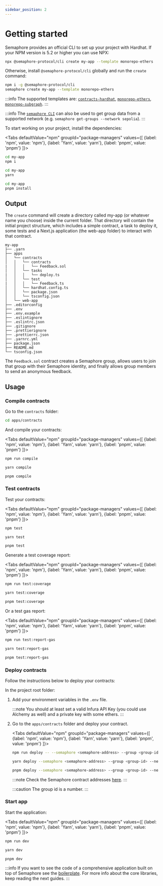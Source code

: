 ```yaml
---
sidebar_position: 2
---
```



# Getting started

Semaphore provides an official CLI to set up your project with Hardhat. If your NPM version is 5.2 or higher you can use NPX:

```bash
npx @semaphore-protocol/cli create my-app --template monorepo-ethers
```

Otherwise, install `@semaphore-protocol/cli` globally and run the `create` command:

```bash
npm i -g @semaphore-protocol/cli
semaphore create my-app --template monorepo-ethers
```

:::info
The supported templates are: [`contracts-hardhat`](https://github.com/semaphore-protocol/semaphore/tree/feat/semaphore-v4/packages/cli-template-contracts-hardhat), [`monorepo-ethers`](https://github.com/semaphore-protocol/semaphore/tree/feat/semaphore-v4/packages/cli-template-monorepo-ethers), [`monorepo-subgraph`](https://github.com/semaphore-protocol/semaphore/tree/feat/semaphore-v4/packages/cli-template-monorepo-subgraph).
:::

:::info
The [`semaphore CLI`](https://github.com/semaphore-protocol/semaphore/tree/feat/semaphore-v4/packages/cli) can also be used to get group data from a supported network (e.g. `semaphore get-groups --network sepolia`).
:::

To start working on your project, install the dependencies:

<Tabs
defaultValue="npm"
groupId="package-managers"
values={[
{label: 'npm', value: 'npm'},
{label: 'Yarn', value: 'yarn'},
{label: 'pnpm', value: 'pnpm'}
]}>
<TabItem value="npm">

```bash
cd my-app
npm i
```

</TabItem>
<TabItem value="yarn">

```bash
cd my-app
yarn
```

</TabItem>
<TabItem value="pnpm">

```bash
cd my-app
pnpm install
```

</TabItem>
</Tabs>

## Output

The `create` command will create a directory called my-app (or whatever name you choose) inside the current folder. That directory will contain the initial project structure, which includes a simple contract, a task to deploy it, some tests and a Next.js application (the web-app folder) to interact with that contract.

```
my-app
├── .yarn
├── apps
│   └── contracts
│   │   └── contracts
|   │   │   └── Feedback.sol
│   │   └── tasks
|   │   │   └── deploy.ts
│   │   └── test
|   │   │   └── Feedback.ts
│   │   └── hardhat.config.ts
│   │   └── package.json
│   │   └── tsconfig.json
│   └── web-app
├── .editorconfig
├── .env
├── .env.example
├── .eslintignore
├── .eslintrc.json
├── .gitignore
├── .prettierignore
├── .prettierrc.json
├── .yarnrc.yml
├── package.json
├── README.md
└── tsconfig.json
```

The `Feedback.sol` contract creates a Semaphore group, allows users to join that group with their Semaphore identity, and finally allows group members to send an anonymous feedback.

## Usage

### Compile contracts

Go to the `contracts` folder:

```bash
cd apps/contracts
```

And compile your contracts:

<Tabs
defaultValue="npm"
groupId="package-managers"
values={[
{label: 'npm', value: 'npm'},
{label: 'Yarn', value: 'yarn'},
{label: 'pnpm', value: 'pnpm'}
]}>
<TabItem value="npm">

```bash
npm run compile
```

</TabItem>
<TabItem value="yarn">

```bash
yarn compile
```

</TabItem>
<TabItem value="pnpm">

```bash
pnpm compile
```

</TabItem>
</Tabs>

### Test contracts

Test your contracts:

<Tabs
defaultValue="npm"
groupId="package-managers"
values={[
{label: 'npm', value: 'npm'},
{label: 'Yarn', value: 'yarn'},
{label: 'pnpm', value: 'pnpm'}
]}>
<TabItem value="npm">

```bash
npm test
```

</TabItem>
<TabItem value="yarn">

```bash
yarn test
```

</TabItem>
<TabItem value="pnpm">

```bash
pnpm test
```

</TabItem>
</Tabs>

Generate a test coverage report:

<Tabs
defaultValue="npm"
groupId="package-managers"
values={[
{label: 'npm', value: 'npm'},
{label: 'Yarn', value: 'yarn'},
{label: 'pnpm', value: 'pnpm'}
]}>
<TabItem value="npm">

```bash
npm run test:coverage
```

</TabItem>
<TabItem value="yarn">

```bash
yarn test:coverage
```

</TabItem>
<TabItem value="pnpm">

```bash
pnpm test:coverage
```

</TabItem>
</Tabs>

Or a test gas report:

<Tabs
defaultValue="npm"
groupId="package-managers"
values={[
{label: 'npm', value: 'npm'},
{label: 'Yarn', value: 'yarn'},
{label: 'pnpm', value: 'pnpm'}
]}>
<TabItem value="npm">

```bash
npm run test:report-gas
```

</TabItem>
<TabItem value="yarn">

```bash
yarn test:report-gas
```

</TabItem>
<TabItem value="pnpm">

```bash
pnpm test:report-gas
```

</TabItem>
</Tabs>

### Deploy contracts

Follow the instructions below to deploy your contracts:

In the project root folder:

1. Add your environment variables in the `.env` file.

    :::note
    You should at least set a valid Infura API Key (you could use Alchemy as well) and a private key with some ethers.
    :::

2. Go to the `apps/contracts` folder and deploy your contract.

    <Tabs
    defaultValue="npm"
    groupId="package-managers"
    values={[
    {label: 'npm', value: 'npm'},
    {label: 'Yarn', value: 'yarn'},
    {label: 'pnpm', value: 'pnpm'}
    ]}>
    <TabItem value="npm">

    ```bash
    npm run deploy -- --semaphore <semaphore-address> --group <group-id> --network sepolia
    ```

    </TabItem>
    <TabItem value="yarn">

    ```bash
    yarn deploy --semaphore <semaphore-address> --group <group-id> --network sepolia
    ```

    </TabItem>
    <TabItem value="pnpm">

    ```bash
    pnpm deploy --semaphore <semaphore-address> --group <group-id> --network sepolia
    ```

    </TabItem>
    </Tabs>

    :::note
    Check the Semaphore contract addresses [here](/V4-alpha/deployed-contracts).
    :::

    :::caution
    The group id is a number.
    :::

### Start app

Start the application:

<Tabs
defaultValue="npm"
groupId="package-managers"
values={[
{label: 'npm', value: 'npm'},
{label: 'Yarn', value: 'yarn'},
{label: 'pnpm', value: 'pnpm'}
]}>
<TabItem value="npm">

```bash
npm run dev
```

</TabItem>
<TabItem value="yarn">

```bash
yarn dev
```

</TabItem>
<TabItem value="pnpm">

```bash
pnpm dev
```

</TabItem>
</Tabs>

:::info
If you want to see the code of a comprehensive application built on top of Semaphore see the [boilerplate](https://github.com/semaphore-protocol/boilerplate/tree/version/4). For more info about the core libraries, keep reading the next guides.
:::

